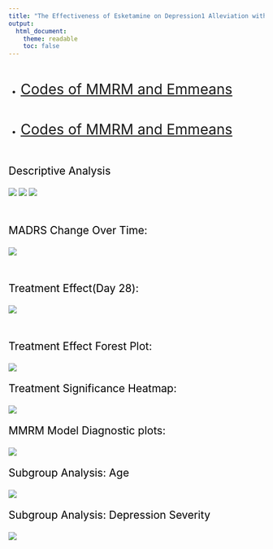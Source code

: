 ```yaml
---
title: "The Effectiveness of Esketamine on Depression1 Alleviation with Metabolic Syndrome Based on MMRM"
output: 
  html_document:
    theme: readable
    toc: false
---
```


 \

- <span style="font-size: 2em;">[Codes of MMRM and Emmeans](Biostatistics-competition.html)</span>

 \

- <span style="font-size: 2em;">[Codes of MMRM and Emmeans](Biostatistics-competition.html)</span>

 \

<p style="font-size: 1.5em; color: black;">Descriptive Analysis</p>
![](dummy A.png)
![](dummy B.png)
![](dummy C.png)

 \
 
<p style="font-size: 1.5em; color: black;">MADRS Change Over Time:</p>
![](MADRS_change_over_time_with_legend.png)

 \

 
<p style="font-size: 1.5em; color: black;">Treatment Effect(Day 28):</p>

![](Day28_treatment_effect_with_legend.png)

 \

<p style="font-size: 1.5em; color: black;">Treatment Effect Forest Plot:</p>

![](Treatment_effect_forest_plot_with_legend.png)
 \

<p style="font-size: 1.5em; color: black;">Treatment Significance Heatmap:</p>
![](Treatment_significance_heatmap_with_legend.png)
 \

<p style="font-size: 1.5em; color: black;">MMRM Model Diagnostic plots:</p>
![](Model_diagnostics_with_legend.png)


<p style="font-size: 1.5em; color: black;">Subgroup Analysis: Age</p>
![](Age.png)


<p style="font-size: 1.5em; color: black;">Subgroup Analysis: Depression Severity</p>
![](MADRS_Total_Score_Over_Time_by_Depression_Severity.png)









